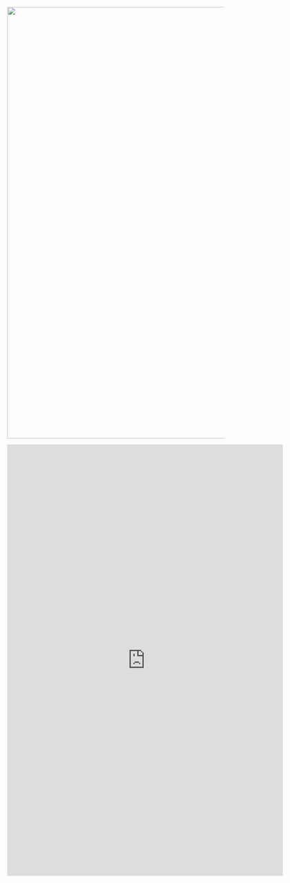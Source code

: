 <img src="img/PLAY-sites.png" width=1000><br>

<iframe src="https://docs.google.com/forms/d/e/1FAIpQLSfgib1m-5U90jlACTdq0T2fvbl60qRWYRMRqSG9lknrqHeszQ/viewform?embedded=true" width="640" height="1000" frameborder="0" marginheight="0" marginwidth="0">Loading…</iframe>
